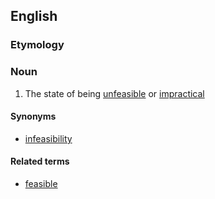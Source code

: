 ==English==

===Etymology===
{{prefix|en|un|feasibility}}

===Noun===
{{en-noun|unfeasibilities}}
# The state of being [[unfeasible]] or [[impractical]]

====Synonyms====
* [[infeasibility]]

====Related terms====
* [[feasible]]